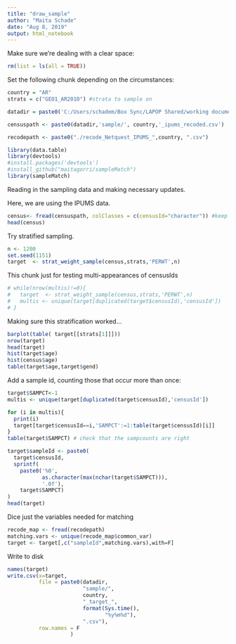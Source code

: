 ```yaml
---
title: "draw_sample"
author: "Maita Schade"
date: "Aug 8, 2019"
output: html_notebook
---
```


Make sure we're dealing with a clear space:
```r
rm(list = ls(all = TRUE))
```
  
Set the following chunk depending on the circumstances:
```r
country = "AR"
strats = c("GEO1_AR2010") #strata to sample on

datadir = paste0('C:/Users/schadem/Box Sync/LAPOP Shared/working documents/maita/Analysis/Sample match abstraction/Data/',country,'/')

censuspath <- paste0(datadir,'sample/', country,'_ipums_recoded.csv')

recodepath <- paste0("./recode_Netquest_IPUMS_",country, ".csv")
```

```r
library(data.table)
library(devtools)
#install.packages('devtools')
#install_github("maitagorri/sampleMatch")
library(sampleMatch)
```

Reading in the sampling data and making necessary updates.

Here, we are using the IPUMS data.
```r
census<- fread(censuspath, colClasses = c(censusId="character")) #keep it simple, and keep leading 0s
head(census)
```


Try stratified sampling.

```r
n <- 1200
set.seed(1151)
target  <- strat_weight_sample(census,strats,'PERWT',n)
```

This chunk just for testing multi-appearances of censusIds
```r
# while(nrow(multis)!=0){
#   target  <- strat_weight_sample(census,strats,'PERWT',n)
#   multis <- unique(target[duplicated(target$censusId),'censusId'])
# }
```

Making sure this stratification worked...
```r
barplot(table( target[[strats[1]]]))
nrow(target)
head(target)
hist(target$age)
hist(census$age)
table(target$age,target$gend)
```

Add a sample id, counting those that occur more than once:
```r
target$SAMPCT<-1
multis <- unique(target[duplicated(target$censusId),'censusId'])

for (i in multis){
  print(i)
  target[target$censusId==i,'SAMPCT':=1:table(target$censusId)[i]]
}
table(target$SAMPCT) # check that the sampcounts are right

target$sampleId <- paste0(
  target$censusId,
  sprintf(
    paste0('%0',
           as.character(max(nchar(target$SAMPCT))),
           '.0f'),
    target$SAMPCT)
)
head(target)
```


Dice just the variables needed for matching
```r
recode_map <- fread(recodepath)
matching.vars <- unique(recode_map$common_var)
target <- target[,c("sampleId",matching.vars),with=F]
```


Write to disk
```r
names(target)
write.csv(x=target,
          file = paste0(datadir,
                        "sample/",
                        country,
                        "_target_",
                        format(Sys.time(), 
                               "%y%m%d"),
                        ".csv"),
          row.names = F
                    )

```
